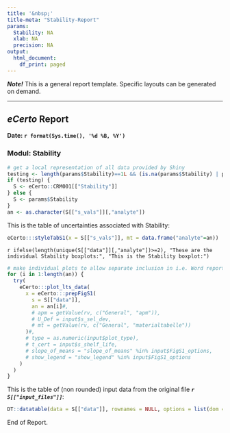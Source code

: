 ---
title: '&nbsp;'
title-meta: "Stability-Report"
params:
  Stability: NA
  xlab: NA
  precision: NA
output:
  html_document:
    df_print: paged
---

***Note!*** 
This is a general report template. Specific layouts can be generated on demand.

---

## ***eCerto*** Report

**Date: `r format(Sys.time(), '%d %B, %Y')`**

### Modul: Stability

```{r data, echo=FALSE}
# get a local representation of all data provided by Shiny
testing <- length(params$Stability)==1L && (is.na(params$Stability) | params$Stability=="NA")
if (testing) {
  S <- eCerto::CRM001[["Stability"]]
} else {
  S <- params$Stability
}
an <- as.character(S[["s_vals"]][,"analyte"])
```

This is the table of uncertainties associated with Stability:

```{r Tab.S1, echo=FALSE, comment=NA, message=FALSE, warning=FALSE}
eCerto:::styleTabS1(x = S[["s_vals"]], mt = data.frame("analyte"=an))
```

`r ifelse(length(unique(S[["data"]][,"analyte"])>=2), "These are the individual Stability boxplots:", "This is the Stability boxplot:")`

```{r Fig.S1, echo=FALSE, comment=NA, message=FALSE}
# make individual plots to allow separate inclusion in i.e. Word reports
for (i in 1:length(an)) {
  try(
    eCerto:::plot_lts_data(
      x = eCerto:::prepFigS1(
        s = S[["data"]],
        an = an[i]#,
        # apm = getValue(rv, c("General", "apm")),
        # U_Def = input$s_sel_dev,
        # mt = getValue(rv, c("General", "materialtabelle"))
      )#,
      # type = as.numeric(input$plot_type),
      # t_cert = input$s_shelf_life,
      # slope_of_means = "slope_of_means" %in% input$FigS1_options,
      # show_legend = "show_legend" %in% input$FigS1_options
    )
  )
}
```

This is the table of (non rounded) input data from the original file ***`r S[["input_files"]]`***:

```{r FullData, echo=FALSE, comment=NA}
DT::datatable(data = S[["data"]], rownames = NULL, options = list(dom = "t", paging = FALSE))
```

End of Report.